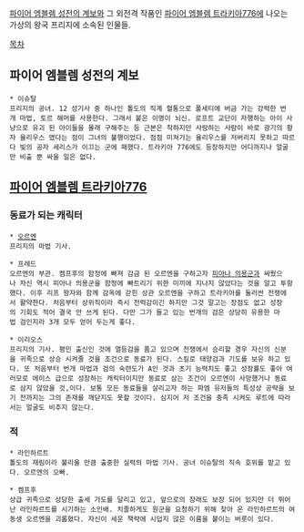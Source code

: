 [[파이어 엠블렘 성전의 계보]]와 그 외전격 작품인 [[파이어 엠블렘 트라키아776]]에 나오는 가상의 왕국 프리지에 소속된 인물들.

[[목차]]
== 파이어 엠블렘 성전의 계보 ==
 * 이슈탈
 프리지의 공녀. 12 성기사 중 하나인 톨도의 직계 혈통으로 폴세티에 버금 가는 강력한 번개 마법, 토르 해머를 사용한다. 그래서 붙은 이명이 뇌신. 로프트 교단이 자행하는 아이 사냥으로 유괴 된 아이들을 몰래 구해주는 등 근본은 착하지만 사랑하는 사람이 바로 광기의 황자 율리우스 였다는 점이 그녀의 불행이었다. 점점 미쳐가는 율리우스를 저버리지 못하고 따르다 빛의 공자 세리스가 이끄는 군에 패했다. 트라키아 776에도 등장하지만 어디까지나 얼굴만 비출 뿐 싸울 일은 없다.

== [[파이어 엠블렘 트라키아776]] ==
=== 동료가 되는 캐릭터 ===
 * [[오르엔]]
 프리지의 마법 기사.

 * 프레드
 오르엔의 부관. 켐프후의 함정에 빠져 감금 된 오르엔을 구하고자 [[피아나 의용군]]과 싸웠으나 자신 역시 피아나 의용군을 함정에 빠트리기 위한 미끼에 지나지 않았다는 것을 알고 투항했다. 이후 리프 왕자와 함께 감옥에 갇힌 상관 오르엔을 구하고 트라키아를 둘러싼 전쟁에서 활약한다. 처음부터 상위직이라 즉시 전력감이긴 하지만 그것 말고는 장점도 없고 성장의 기회도 적어 결국 안 쓰게 된다. 다만 그가 들고 있는 번개의 검은 상당히 유용한 마법 검인지라 3개 모두 얻어 두는게 좋다.

 * 이리오스
 프리지의 기사. 평민 출신인 것에 열등감을 품고 있으며 전쟁에서 승리할 경우 자신의 신분을 귀족으로 상승 시켜줄 것을 조건으로 동료가 된다. 스킬로 태양검과 기도를 보유 하고 있다. 또 처음부터 번개 마법과 검의 숙련도가 A인 것과 초기 능력치도 좋고 성장률도 좋아 여러모로 에이스 급으로 성장하는 캐릭터이지만 동료로 삼는 조건이 오르엔이 사망했거나 동료로 삼지 않았을 것,이다. 보통 모든 동료들을 살리고자 하는 파엠 유저들의 특성상 공략을 보기 전까지는 그의 존재를 깨닫지도 못할 것이다. 심지어 저 조건을 충족 시켜도 루트에 따라서는 얼굴도 비추지 않는다. 

=== 적 ===
 * 라인하르트
 톨도의 재림이라 불리울 만큼 출중한 실력의 마법 기사. 공녀 이슈탈의 직속 호위를 맡고 있다. 오르엔의 오빠.

 * 켐프후
 상급 귀족으로 상당한 출세 가도를 달리고 있고, 앞으로의 장래도 보장 되어 있지만 더 뛰어난 라인하르트를 시기하는 소인배. 치졸하게도 원군을 요청하기 위해 찾아 온 라인하르트의 여동생 오르엔을 괴롭혔다. 자신이 세운 책략에 시덥지 않은 이름을 붙이는 버릇이 있다. 
